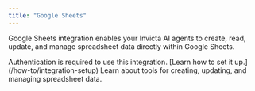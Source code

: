 ```yaml
---
title: "Google Sheets"
---
```


Google Sheets integration enables your Invicta AI agents to create, read, update, and manage spreadsheet data directly within Google Sheets.

<Note>
  Authentication is required to use this integration. [Learn how to set it
  up.](/how-to/integration-setup)
</Note>

<CardGroup cols={2}>
  <Card title="Spreadsheet Tools" icon="table" href="/tools/spreadsheet-tools">
    Learn about tools for creating, updating, and managing spreadsheet data.
  </Card>
</CardGroup>
